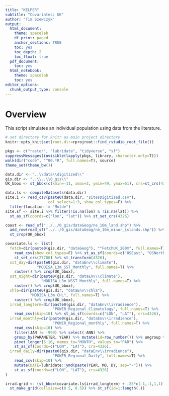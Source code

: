 ```yaml
---
title: "KELPER"
subtitle: "Covariates: UK"
author: "Tim Szewczyk"
output:
  html_document:
    theme: spacelab
    df_print: paged
    anchor_sections: TRUE
    toc: yes
    toc_depth: 2
    toc_float: true
  pdf_document:
    toc: yes
  html_notebook:
    theme: spacelab
    toc: yes
editor_options: 
  chunk_output_type: console
---
```


# Overview

This script simulates an individual population using data from the literature.


```r
# set directory for knitr as main project directory
knitr::opts_knit$set(root.dir=rprojroot::find_rstudio_root_file())
```

```r
pkgs <- c("raster", "lubridate", "tidyverse", "sf")
suppressMessages(invisible(lapply(pkgs, library, character.only=T)))
walk(dir("code", "^00.*R", full.names=T), source)
theme_set(theme_bw())

data.dir <- "..\\data\\digitized\\"
gis.dir <- "..\\..\\0_gis\\"
UK_bbox <- st_bbox(c(xmin=-11, xmax=2, ymin=49, ymax=61), crs=st_crs(4326))

data.ls <- compileDatasets(data.dir)
site.i <- read_csv(paste0(data.dir, "sitesDigitized.csv"),
                   col_select=1:3, show_col_types=F) %>%
  filter(location != "Molde")
site.sf <- site.i %>% filter(!is.na(lon) & !is.na(lat)) %>%
  st_as_sf(coords=c("lon", "lat")) %>% st_set_crs(4326) 

coast <- read_sf("../../0_gis/dataGeog/ne_10m_land.shp") %>%
  add_row(read_sf("../../0_gis/dataGeog/ne_10m_minor_islands.shp")) %>%
  st_crop(UK_bbox)
```

```r
covariate.ls <- list(
  fetch=dir(paste0(gis.dir, "dataGeog"), "^FetchUK_200m", full.names=T) %>% 
    read_csv(show_col_types=F) %>% st_as_sf(coords=c("OSEast", "OSNorth")) %>% 
    st_set_crs(27700) %>% st_transform(4326),
  sst_day=dir(paste0(gis.dir, "dataEnv\\climate"), 
              "MODISA_L3m_SST_Monthly", full.names=T) %>%
    raster() %>% crop(UK_bbox),
  sst_night=dir(paste0(gis.dir, "dataEnv\\climate"), 
                "MODISA_L3m_NSST_Monthly", full.names=T) %>%
    raster() %>% crop(UK_bbox),
  chla=dir(paste0(gis.dir, "dataEnv\\chla"), 
           "MODISA_L3m_CHL", full.names=T) %>%
    raster() %>% crop(UK_bbox),
  irrad_longterm=dir(paste0(gis.dir, "dataEnv\\irradience"), 
                     "POWER_Regional_Climatology", full.names=T) %>%
    read_csv(skip=10) %>% st_as_sf(coords=c("LON", "LAT"), crs=4326),
  irrad_monthly=dir(paste0(gis.dir, "dataEnv\\irradience"), 
                     "POWER_Regional_monthly", full.names=T) %>%
    read_csv(skip=10) %>% 
    filter(JAN != -999) %>% select(-ANN) %>%
    group_by(PARAMETER, YEAR) %>% mutate(id=row_number()) %>% ungroup %>%
    pivot_longer(5:16, names_to="MONTH", values_to="PAR") %>%
    st_as_sf(coords=c("LON", "LAT"), crs=4326),
  irrad_daily=dir(paste0(gis.dir, "dataEnv\\irradience"), 
                     "POWER_Regional_Daily", full.names=T) %>%
    read_csv(skip=10) %>% 
    mutate(DATE=lubridate::ymd(paste(YEAR, MO, DY, sep="-"))) %>% 
    st_as_sf(coords=c("LON", "LAT"), crs=4326)
)

irrad.grid <- (st_bbox(covariate.ls$irrad_longterm) + .25*c(-1,-1,1,1)) %>%
  st_make_grid(cellsize=c(0.5, 0.5)) %>% st_sf(id=1:length(.))

```

